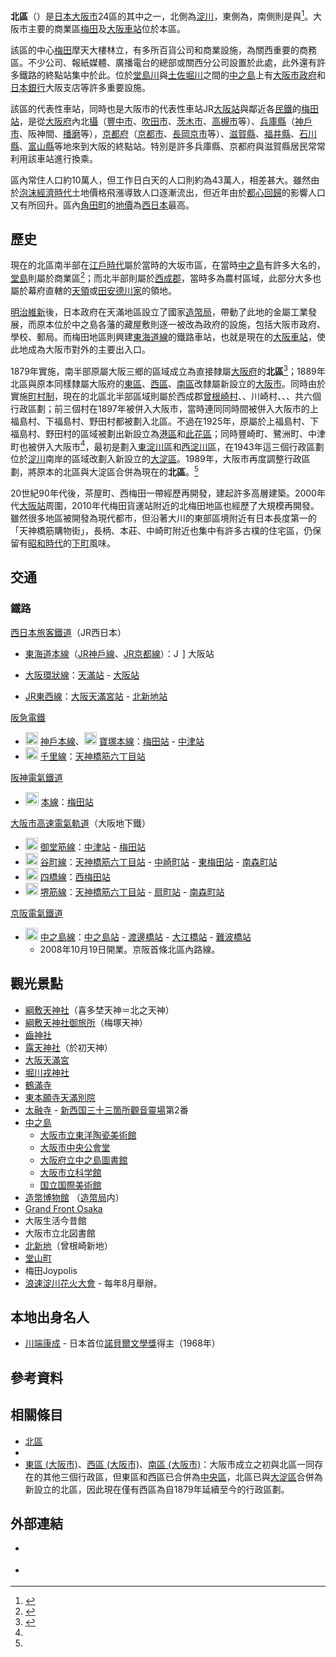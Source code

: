 {{日本區
| 自治體名=北區
| 圖像=[[File:Ôsaka-ten'man-gû_Shintô_Shrine_-_Haiden_Sanctuary.jpg|240px]]
| 圖像說明=[[大阪天滿宮|大阪天滿宮]]（天滿天神）
| 日文原名=北区
| 平假名=きたく
| 羅馬字拼音=Kita-ku
| 區章=
| 都道府縣=大阪府
| 市=大阪市
| 支廳=
| 編號=27127-6
| 面積=10.33
| 邊界未定=
| 人口=129,412<ref>{{Cite web| url=http://www.city.osaka.lg.jp/toshikeikaku/page/0000014987.html| title=推計人口（毎月1日現在）・人口異動| date=2017-10-16| publisher=大阪市政府| accessdate=2017-10-17| language=ja| archive-date=2017-10-17| archive-url=https://web.archive.org/web/20171017201729/http://www.city.osaka.lg.jp/toshikeikaku/page/0000014987.html| dead-url=no}}</ref>
| 統計時間=2017年10月1日
| 自治體=[[大阪市|大阪市]]（[[西區_(大阪市)|西區]]、[[淀川區|淀川區]]、[[都島區|都島區]]、[[福島區|福島區]]、[[中央區_(大阪市)|中央區]]）
| 樹=
| 花=
| 其他象徵物=
| 其他象徵=
| 郵遞區號=530-8401
| 所在地=北區扇町二丁目1番27號
| 電話號碼=6-6313-9625
| 外部連結=http://www.city.osaka.lg.jp/kita/
| 經度=
| 緯度=
| 地圖=Kita-ku in Osaka City.svg
| 註記=
}}
'''北區'''（{{jpn|j=北区|hg=きたく|rm=Kita ku|f=y}}）是[[日本|日本]][[大阪市|大阪市]]24區的其中之一，北側為[[淀川|淀川]]，東側為{{tsl|ja|旧淀川|舊淀川|大川}}，南側則是{{tsl|ja|旧淀川|舊淀川|堂島川}}與{{tsl|ja|土佐堀川}}<ref>{{Cite web| url=http://www.city.osaka.lg.jp/kita/page/0000001300.html| title=区の概要| date=2013-01-22| publisher=大阪市北區公所| accessdate=2017-11-15| language=ja| archive-date=2017-11-15| archive-url=https://web.archive.org/web/20171115083409/http://www.city.osaka.lg.jp/kita/page/0000001300.html| dead-url=no}}</ref>。大阪市主要的商業區[[梅田|梅田]]及[[大阪車站|大阪車站]]位於本區。

該區的中心[[梅田|梅田]]摩天大樓林立，有多所百貨公司和商業設施，為關西重要的商務區。不少公司、報紙媒體、廣播電台的總部或關西分公司設置於此處，此外還有許多鐵路的終點站集中於此。位於[[堂島川|堂島川]]與[[土佐堀川|土佐堀川]]之間的[[中之島_(大阪府)|中之島]]上有[[大阪市役所|大阪市政府]]和[[日本銀行|日本銀行]]大阪支店等許多重要設施。

該區的代表性車站，同時也是大阪市的代表性車站JR[[大阪站|大阪站]]與鄰近各[[民鐵|民鐵]]的[[梅田站|梅田站]]，是從[[大阪府|大阪府]]內北[[攝津國|攝]]（[[豐中市|豐中市]]、[[吹田市|吹田市]]、[[茨木市|茨木市]]、[[高槻市|高槻市]]等）、[[兵庫縣|兵庫縣]]（[[神戶市|神戶市]]、阪神間、[[播磨國|播磨]]等），[[京都府|京都府]]（[[京都市|京都市]]、[[長岡京市|長岡京市]]等）、[[滋賀縣|滋賀縣]]、[[福井縣|福井縣]]、[[石川縣|石川縣]]、[[富山縣|富山縣]]等地來到大阪的終點站。特別是許多兵庫縣、京都府與滋賀縣居民常常利用該車站進行換乘。

區內常住人口約10萬人，但工作日白天的人口則約為43萬人，相差甚大。雖然由於[[日本泡沫经济|泡沫經濟時代]]土地價格飛漲導致人口逐漸流出，但近年由於[[都心回歸|都心回歸]]的影響人口又有所回升。區內[[角田町|角田町]]的[[地價|地價]]為[[西日本|西日本]]最高。

== 歷史 ==
現在的北區南半部在[[江戶時代|江戶時代]]屬於當時的大坂市區{{Tsl|ja|大坂三郷|大坂三鄉}}，在當時[[中之島_(大阪府)|中之島]]有許多大名的{{tsl|ja|蔵屋敷|藏屋敷}}，[[堂島|堂島]]則屬於商業區<ref name="History">{{Cite web| url=http://www.city.osaka.lg.jp/kita/page/0000002159.html| title=区の歴史| date=2014-07-25| publisher=大阪市北區公所| accessdate=2017-11-15| language=ja| archive-date=2017-11-15| archive-url=https://web.archive.org/web/20171115083520/http://www.city.osaka.lg.jp/kita/page/0000002159.html| dead-url=no}}</ref>；而北半部則屬於[[西成郡|西成郡]]，當時多為農村區域，此部分大多也屬於幕府直轄的[[天領|天領]]或[[田安德川家|田安德川家]]的領地。

[[明治維新|明治維新]]後，日本政府在天滿地區設立了國家[[造幣局_(日本)|造幣局]]，帶動了此地的金屬工業發展，而原本位於中之島各藩的藏屋敷則逐一被改為政府的設施，包括大阪市政府、學校、郵局。而梅田地區則興建[[東海道本線|東海道線]]的鐵路車站，也就是現在的[[大阪車站|大阪車站]]，使此地成為大阪市對外的主要出入口。

1879年實施{{Tsl|ja|郡区町村編制法|郡區町村編制法}}，南半部原屬大阪三鄉的區域成立為直接隸屬[[大阪府|大阪府]]的'''北區'''<ref name="History2">{{Cite web| url=http://www.city.osaka.lg.jp/kita/page/0000001321.html| title=区の沿革| date=2013-01-22| publisher=大阪市北區公所| accessdate=2017-11-15| language=ja| archive-date=2014-09-12| archive-url=https://web.archive.org/web/20140912121822/http://www.city.osaka.lg.jp/kita/page/0000001321.html| dead-url=no}}</ref>；1889年北區與原本同樣隸屬大阪府的[[東區_(大阪市)|東區]]、[[西區_(大阪市)|西區]]、[[南區_(大阪市)|南區]]改隸屬新設立的[[大阪市|大阪市]]。同時由於實施[[町村制|町村制]]，現在的北區北半部區域則屬於西成郡[[曾根崎|曾根崎村]]、{{tsl|ja|北野村 (大阪府西成郡)|北野村 (大阪府西成郡)|北野村}}、川崎村、{{Tsl|ja|豊崎 (大阪市)|豐崎 (大阪市)|豐崎村}}、{{Tsl|ja|鷺洲町|鷺洲町|鷺洲村}}、{{tsl|ja|中津町 (大阪府)|中津町 (大阪府)|中津村}}共六個行政區劃；前三個村在1897年被併入大阪市，當時連同同時間被併入大阪市的上福島村、下福島村、野田村都被劃入北區。不過在1925年，原屬於上福島村、下福島村、野田村的區域被劃出新設立為[[港區_(大阪市)|港區]]和[[此花區|此花區]]；同時豐崎町、鷺洲町、中津町也被併入大阪市<ref name="History"/>，最初是劃入[[東淀川區|東淀川區]]和[[西淀川區|西淀川區]]，在1943年這三個行政區劃位於[[淀川|淀川]]南岸的區域改劃入新設立的[[大淀區|大淀區]]。1989年，大阪市再度調整行政區劃，將原本的北區與大淀區合併為現在的'''北區'''。<ref name="History2"/>

20世紀90年代後，茶屋町、西梅田一帶經歷再開發，建起許多高層建築。2000年代[[大阪站|大阪站]]周圍，2010年代梅田貨運站附近的北梅田地區也經歷了大規模再開發。雖然很多地區被開發為現代都市，但沿著大川的東部區境附近有日本長度第一的「天神橋筋購物街」，長柄、本莊、中崎町附近也集中有許多古樸的住宅區，仍保留有[[昭和|昭和時代]]的[[下町|下町]]風味。
== 交通 ==
=== 鐵路 ===
; [[西日本旅客鐵道|西日本旅客鐵道]]（JR西日本）
* {{JR西路線記號|K|A}} [[東海道本線|東海道本線]]（[[JR神戶線|JR神戶線]]、[[JR京都線|JR京都線]]）：[[File:JR_area_HAN.png|14px]]] 大阪站
* {{JR西路線記號|K|O}} [[大阪環狀線|大阪環狀線]]：[[天滿站|天滿站]] - [[大阪站|大阪站]]
* {{JR西路線記號|K|H}} [[JR東西線|JR東西線]]：[[大阪天滿宮站|大阪天滿宮站]] - [[北新地站|北新地站]]
; [[阪急電鐵|阪急電鐵]]
* [[File:Number_prefix_Hankyu_Kōbe_line.svg|20px]] [[神戶本線|神戶本線]]、[[File:Number_prefix_Hankyu_Kōbe_line.svg|20px]] [[寶塚本線|寶塚本線]]：[[梅田站_(阪急)|梅田站]] - [[中津站_(阪急)|中津站]]
* [[File:Number_prefix_Hankyu_Kōbe_line.svg|20px]] [[千里線|千里線]]：[[天神橋筋六丁目站|天神橋筋六丁目站]]
; [[阪神電氣鐵道|阪神電氣鐵道]]
* [[File:Number_prefix_Hanshin_line.svg|21px]] [[阪神本線|本線]]：[[梅田站_(阪神)|梅田站]]
; [[大阪市高速電氣軌道|大阪市高速電氣軌道]]（大阪地下鐵）
* [[File:Osaka_Metro_Midosuji_line_symbol.svg|20px]] [[御堂筋線|御堂筋線]]：[[中津站_(大阪市高速電氣軌道)|中津站]] - [[梅田站_(大阪市高速電氣軌道)|梅田站]]
* [[File:Osaka_Metro_Tanimachi_line_symbol.svg|20px]] [[谷町線_(大阪市高速電氣軌道)|谷町線]]：[[天神橋筋六丁目站|天神橋筋六丁目站]] - [[中崎町站|中崎町站]] - [[東梅田站|東梅田站]] - [[南森町站|南森町站]]
* [[File:Osaka_Metro_Yotsubashi_line_symbol.svg|20px]] [[四橋線|四橋線]]：[[西梅田站|西梅田站]]
* [[File:Osaka_Metro_Sakaisuji_line_symbol.svg|20px]] [[堺筋線|堺筋線]]：[[天神橋筋六丁目站|天神橋筋六丁目站]] - [[扇町站_(大阪府)|扇町站]] - [[南森町站|南森町站]]
; [[京阪電氣鐵道|京阪電氣鐵道]]
* [[File:Number_prefix_Keihan_lines.png|20px]] [[中之島線|中之島線]]：[[中之島站_(大阪府)|中之島站]] - [[渡邊橋站|渡邊橋站]] - [[大江橋站|大江橋站]] - [[難波橋站|難波橋站]]
** 2008年10月19日開業。京阪首條北區內路線。

== 觀光景點 ==
{{colbegin|3}}
* [[綱敷天神社|綱敷天神社]]（喜多埜天神＝北之天神）
* [[綱敷天神社御旅所|綱敷天神社御旅所]]（梅塚天神）
* [[齒神社|齒神社]]
* [[露天神社|露天神社]]（於初天神）
* [[大阪天滿宮|大阪天滿宮]]
* [[堀川戎神社|堀川戎神社]]
* [[鶴滿寺|鶴滿寺]]
* [[東本願寺天滿別院|東本願寺天滿別院]]
* [[太融寺|太融寺]] - [[新西国三十三箇所|新西国三十三箇所觀音靈場]]第2番
* [[中之島_(大阪府)|中之島]]
** [[大阪市立東洋陶瓷美術館|大阪市立東洋陶瓷美術館]]
** [[大阪市中央公會堂|大阪市中央公會堂]]
** [[大阪府立中之島圖書館|大阪府立中之島圖書館]]
** [[大阪市立科学館|大阪市立科学館]]
**[[国立国際美術館|国立国際美術館]]
* [[造幣博物館|造幣博物館]] （[[造幣局_(日本)|造幣局]]内）
* [[Grand_Front_Osaka|Grand Front Osaka]]
* 大阪生活今昔館
* 大阪市立北図書館
* [[北新地|北新地]]（曾根崎新地）
* [[堂山町|堂山町]]
* 梅田Joypolis
* [[浪速淀川花火大會|浪速淀川花火大會]] - 每年8月舉辦。
{{colend}}

== 本地出身名人 ==
*[[川端康成|川端康成]] - 日本首位[[諾貝爾文學獎|諾貝爾文學獎]]得主（1968年）

== 參考資料 ==
{{Reflist}}

== 相關條目 ==
{{Commonscat|Kita-ku, Osaka}}
* [[北區|北區]]
* {{Tsl|ja|大坂三郷|大坂三鄉}}
* [[東區_(大阪市)|東區 (大阪市)]]、[[西區_(大阪市)|西區 (大阪市)]]、[[南區_(大阪市)|南區 (大阪市)]]：大阪市成立之初與北區一同存在的其他三個行政區，但東區和西區已合併為[[中央區_(大阪市)|中央區]]，北區已與[[大淀區|大淀區]]合併為新設立的北區，因此現在僅有西區為自1879年延續至今的行政區劃。

== 外部連結 ==
* {{Ja}} {{Facebook|kitakuyakusyo.osakashi|大阪市北區公所}}
* {{Ja}} {{Twitter|kitaku_osaka|大阪市北區公所}}

{{大阪府}}
{{Authority control}}